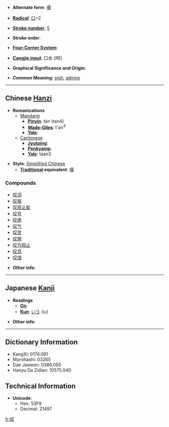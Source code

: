 * '''Alternate form''': [[嘆]]

* '''[[Wiktionary:Chinese radical index| Radical]]''': [[Wiktionary:Chinese radical index 口|口]]+2

* '''[[Wiktionary:Chinese total strokes index|Stroke number]]''': [[Wiktionary:Chinese total strokes index 5|5]]

* '''Stroke order''': 

* '''[[Wiktionary:Chinese four corner index|Four-Corner System]]''': 

* '''[[Wiktionary:Chinese Cangjie index|Cangjie input]]''': 口水 (RE)

* '''Graphical Significance and Origin''': 

* '''Common Meaning''': [[sigh]], [[admire]]

----

== Chinese [[Hanzi]] ==

* '''Romanizations'''
** [[Mandarin]]
*** '''[[Pinyin]]''': tàn (tan4)
*** '''[[Wade-Giles]]''': t'an<sup>4</sup>
*** '''[[Yale]]''': 
**[[Cantonese]]
***'''[[Jyutping]]''':
***'''[[Penkyamp]]''': 
***'''[[Yale]]''': taan3

* '''Style''': [[Simplified Chinese]] 
** '''[[Traditional Chinese|Traditional]] equivalent''': [[嘆]]

===Compounds===
*[[叹词]]
*[[叹服]]
*[[叹观止矣]]
*[[叹号]]
*[[叹绝]]
*[[叹气]]
*[[叹赏]]
*[[叹惋]]
*[[叹为观止]]
*[[叹息]]
*[[叹惜]]

* '''Other info''': 

----

== Japanese [[Kanji]] ==

* '''Readings'''
** '''[[On]]''': 
** '''[[Kun]]''': [[いう]] (iu)

* '''Other info''':  

----

== Dictionary Information ==

* KangXi: 0174.091
* Morohashi: 03265
* Dae Jaweon: 0386.050
* Hanyu Da Zidian: 10575.040

== Technical Information ==

* '''Unicode''':
** Hex: 53F9
** Decimal: 21497

[[fr:叹]]